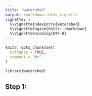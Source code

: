 ```yaml
---
title: "watershed"
output: rmarkdown::html_vignette
vignette: >
  %\VignetteIndexEntry{watershed}
  %\VignetteEngine{knitr::rmarkdown}
  %\VignetteEncoding{UTF-8}
---
```


```r
knitr::opts_chunk$set(
  collapse = TRUE,
  comment = "#>"
)
```

```r
library(watershed)
```


## Step 1:
